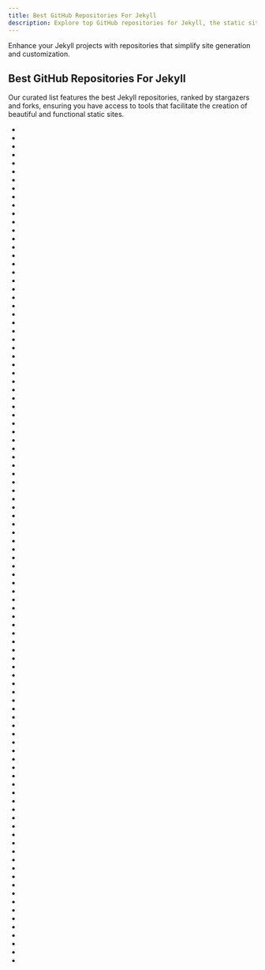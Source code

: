```yaml
---
title: Best GitHub Repositories For Jekyll
description: Explore top GitHub repositories for Jekyll, the static site generator perfect for blogs and documentation.
---
```

Enhance your Jekyll projects with repositories that simplify site generation and customization.

## Best GitHub Repositories For Jekyll

Our curated list features the best Jekyll repositories, ranked by stargazers and forks, ensuring you have access to tools that facilitate the creation of beautiful and functional static sites.

- <Badge owner="jekyll" repoName="jekyll" stars="https://img.shields.io/github/stars/jekyll/jekyll?style=flat&logoSize=auto" forks="https://img.shields.io/github/forks/jekyll/jekyll?style=flat&logoSize=auto"/>
- <Badge owner="tabler" repoName="tabler" stars="https://img.shields.io/github/stars/tabler/tabler?style=flat&logoSize=auto" forks="https://img.shields.io/github/forks/tabler/tabler?style=flat&logoSize=auto"/>
- <Badge owner="mmistakes" repoName="minimal-mistakes" stars="https://img.shields.io/github/stars/mmistakes/minimal-mistakes?style=flat&logoSize=auto" forks="https://img.shields.io/github/forks/mmistakes/minimal-mistakes?style=flat&logoSize=auto"/>
- <Badge owner="alshedivat" repoName="al-folio" stars="https://img.shields.io/github/stars/alshedivat/al-folio?style=flat&logoSize=auto" forks="https://img.shields.io/github/forks/alshedivat/al-folio?style=flat&logoSize=auto"/>
- <Badge owner="imathis" repoName="octopress" stars="https://img.shields.io/github/stars/imathis/octopress?style=flat&logoSize=auto" forks="https://img.shields.io/github/forks/imathis/octopress?style=flat&logoSize=auto"/>
- <Badge owner="timlrx" repoName="tailwind-nextjs-starter-blog" stars="https://img.shields.io/github/stars/timlrx/tailwind-nextjs-starter-blog?style=flat&logoSize=auto" forks="https://img.shields.io/github/forks/timlrx/tailwind-nextjs-starter-blog?style=flat&logoSize=auto"/>
- <Badge owner="primer" repoName="octicons" stars="https://img.shields.io/github/stars/primer/octicons?style=flat&logoSize=auto" forks="https://img.shields.io/github/forks/primer/octicons?style=flat&logoSize=auto"/>
- <Badge owner="barryclark" repoName="jekyll-now" stars="https://img.shields.io/github/stars/barryclark/jekyll-now?style=flat&logoSize=auto" forks="https://img.shields.io/github/forks/barryclark/jekyll-now?style=flat&logoSize=auto"/>
- <Badge owner="just-the-docs" repoName="just-the-docs" stars="https://img.shields.io/github/stars/just-the-docs/just-the-docs?style=flat&logoSize=auto" forks="https://img.shields.io/github/forks/just-the-docs/just-the-docs?style=flat&logoSize=auto"/>
- <Badge owner="cotes2020" repoName="jekyll-theme-chirpy" stars="https://img.shields.io/github/stars/cotes2020/jekyll-theme-chirpy?style=flat&logoSize=auto" forks="https://img.shields.io/github/forks/cotes2020/jekyll-theme-chirpy?style=flat&logoSize=auto"/>
- <Badge owner="Huxpro" repoName="huxpro.github.io" stars="https://img.shields.io/github/stars/Huxpro/huxpro.github.io?style=flat&logoSize=auto" forks="https://img.shields.io/github/forks/Huxpro/huxpro.github.io?style=flat&logoSize=auto"/>
- <Badge owner="daattali" repoName="beautiful-jekyll" stars="https://img.shields.io/github/stars/daattali/beautiful-jekyll?style=flat&logoSize=auto" forks="https://img.shields.io/github/forks/daattali/beautiful-jekyll?style=flat&logoSize=auto"/>
- <Badge owner="mqtt" repoName="mqtt.org" stars="https://img.shields.io/github/stars/mqtt/mqtt.org?style=flat&logoSize=auto" forks="https://img.shields.io/github/forks/mqtt/mqtt.org?style=flat&logoSize=auto"/>
- <Badge owner="home-assistant" repoName="home-assistant.io" stars="https://img.shields.io/github/stars/home-assistant/home-assistant.io?style=flat&logoSize=auto" forks="https://img.shields.io/github/forks/home-assistant/home-assistant.io?style=flat&logoSize=auto"/>
- <Badge owner="assemble" repoName="assemble" stars="https://img.shields.io/github/stars/assemble/assemble?style=flat&logoSize=auto" forks="https://img.shields.io/github/forks/assemble/assemble?style=flat&logoSize=auto"/>
- <Badge owner="github" repoName="choosealicense.com" stars="https://img.shields.io/github/stars/github/choosealicense.com?style=flat&logoSize=auto" forks="https://img.shields.io/github/forks/github/choosealicense.com?style=flat&logoSize=auto"/>
- <Badge owner="poole" repoName="hyde" stars="https://img.shields.io/github/stars/poole/hyde?style=flat&logoSize=auto" forks="https://img.shields.io/github/forks/poole/hyde?style=flat&logoSize=auto"/>
- <Badge owner="fastai" repoName="fastpages" stars="https://img.shields.io/github/stars/fastai/fastpages?style=flat&logoSize=auto" forks="https://img.shields.io/github/forks/fastai/fastpages?style=flat&logoSize=auto"/>
- <Badge owner="emilbaehr" repoName="automatic-app-landing-page" stars="https://img.shields.io/github/stars/emilbaehr/automatic-app-landing-page?style=flat&logoSize=auto" forks="https://img.shields.io/github/forks/emilbaehr/automatic-app-landing-page?style=flat&logoSize=auto"/>
- <Badge owner="jekyll" repoName="minima" stars="https://img.shields.io/github/stars/jekyll/minima?style=flat&logoSize=auto" forks="https://img.shields.io/github/forks/jekyll/minima?style=flat&logoSize=auto"/>
- <Badge owner="plusjade" repoName="jekyll-bootstrap" stars="https://img.shields.io/github/stars/plusjade/jekyll-bootstrap?style=flat&logoSize=auto" forks="https://img.shields.io/github/forks/plusjade/jekyll-bootstrap?style=flat&logoSize=auto"/>
- <Badge owner="poole" repoName="lanyon" stars="https://img.shields.io/github/stars/poole/lanyon?style=flat&logoSize=auto" forks="https://img.shields.io/github/forks/poole/lanyon?style=flat&logoSize=auto"/>
- <Badge owner="sharu725" repoName="online-cv" stars="https://img.shields.io/github/stars/sharu725/online-cv?style=flat&logoSize=auto" forks="https://img.shields.io/github/forks/sharu725/online-cv?style=flat&logoSize=auto"/>
- <Badge owner="kitian616" repoName="jekyll-TeXt-theme" stars="https://img.shields.io/github/stars/kitian616/jekyll-TeXt-theme?style=flat&logoSize=auto" forks="https://img.shields.io/github/forks/kitian616/jekyll-TeXt-theme?style=flat&logoSize=auto"/>
- <Badge owner="jekyll" repoName="jekyll-admin" stars="https://img.shields.io/github/stars/jekyll/jekyll-admin?style=flat&logoSize=auto" forks="https://img.shields.io/github/forks/jekyll/jekyll-admin?style=flat&logoSize=auto"/>
- <Badge owner="poole" repoName="poole" stars="https://img.shields.io/github/stars/poole/poole?style=flat&logoSize=auto" forks="https://img.shields.io/github/forks/poole/poole?style=flat&logoSize=auto"/>
- <Badge owner="sergiokopplin" repoName="indigo" stars="https://img.shields.io/github/stars/sergiokopplin/indigo?style=flat&logoSize=auto" forks="https://img.shields.io/github/forks/sergiokopplin/indigo?style=flat&logoSize=auto"/>
- <Badge owner="eduardoboucas" repoName="staticman" stars="https://img.shields.io/github/stars/eduardoboucas/staticman?style=flat&logoSize=auto" forks="https://img.shields.io/github/forks/eduardoboucas/staticman?style=flat&logoSize=auto"/>
- <Badge owner="mattvh" repoName="jekyllthemes" stars="https://img.shields.io/github/stars/mattvh/jekyllthemes?style=flat&logoSize=auto" forks="https://img.shields.io/github/forks/mattvh/jekyllthemes?style=flat&logoSize=auto"/>
- <Badge owner="TolgaTatli" repoName="Moon" stars="https://img.shields.io/github/stars/TolgaTatli/Moon?style=flat&logoSize=auto" forks="https://img.shields.io/github/forks/TolgaTatli/Moon?style=flat&logoSize=auto"/>
- <Badge owner="StartBootstrap" repoName="startbootstrap-clean-blog-jekyll" stars="https://img.shields.io/github/stars/StartBootstrap/startbootstrap-clean-blog-jekyll?style=flat&logoSize=auto" forks="https://img.shields.io/github/forks/StartBootstrap/startbootstrap-clean-blog-jekyll?style=flat&logoSize=auto"/>
- <Badge owner="sproogen" repoName="modern-resume-theme" stars="https://img.shields.io/github/stars/sproogen/modern-resume-theme?style=flat&logoSize=auto" forks="https://img.shields.io/github/forks/sproogen/modern-resume-theme?style=flat&logoSize=auto"/>
- <Badge owner="mmistakes" repoName="so-simple-theme" stars="https://img.shields.io/github/stars/mmistakes/so-simple-theme?style=flat&logoSize=auto" forks="https://img.shields.io/github/forks/mmistakes/so-simple-theme?style=flat&logoSize=auto"/>
- <Badge owner="johno" repoName="pixyll" stars="https://img.shields.io/github/stars/johno/pixyll?style=flat&logoSize=auto" forks="https://img.shields.io/github/forks/johno/pixyll?style=flat&logoSize=auto"/>
- <Badge owner="estruyf" repoName="vscode-front-matter" stars="https://img.shields.io/github/stars/estruyf/vscode-front-matter?style=flat&logoSize=auto" forks="https://img.shields.io/github/forks/estruyf/vscode-front-matter?style=flat&logoSize=auto"/>
- <Badge owner="Gaohaoyang" repoName="gaohaoyang.github.io" stars="https://img.shields.io/github/stars/Gaohaoyang/gaohaoyang.github.io?style=flat&logoSize=auto" forks="https://img.shields.io/github/forks/Gaohaoyang/gaohaoyang.github.io?style=flat&logoSize=auto"/>
- <Badge owner="ageitgey" repoName="amplify" stars="https://img.shields.io/github/stars/ageitgey/amplify?style=flat&logoSize=auto" forks="https://img.shields.io/github/forks/ageitgey/amplify?style=flat&logoSize=auto"/>
- <Badge owner="jglovier" repoName="resume-template" stars="https://img.shields.io/github/stars/jglovier/resume-template?style=flat&logoSize=auto" forks="https://img.shields.io/github/forks/jglovier/resume-template?style=flat&logoSize=auto"/>
- <Badge owner="github" repoName="pages-gem" stars="https://img.shields.io/github/stars/github/pages-gem?style=flat&logoSize=auto" forks="https://img.shields.io/github/forks/github/pages-gem?style=flat&logoSize=auto"/>
- <Badge owner="octopress" repoName="octopress" stars="https://img.shields.io/github/stars/octopress/octopress?style=flat&logoSize=auto" forks="https://img.shields.io/github/forks/octopress/octopress?style=flat&logoSize=auto"/>
- <Badge owner="jekyll" repoName="jekyll-seo-tag" stars="https://img.shields.io/github/stars/jekyll/jekyll-seo-tag?style=flat&logoSize=auto" forks="https://img.shields.io/github/forks/jekyll/jekyll-seo-tag?style=flat&logoSize=auto"/>
- <Badge owner="jglovier" repoName="gifs" stars="https://img.shields.io/github/stars/jglovier/gifs?style=flat&logoSize=auto" forks="https://img.shields.io/github/forks/jglovier/gifs?style=flat&logoSize=auto"/>
- <Badge owner="restcookbook" repoName="restcookbook" stars="https://img.shields.io/github/stars/restcookbook/restcookbook?style=flat&logoSize=auto" forks="https://img.shields.io/github/forks/restcookbook/restcookbook?style=flat&logoSize=auto"/>
- <Badge owner="pages-themes" repoName="minimal" stars="https://img.shields.io/github/stars/pages-themes/minimal?style=flat&logoSize=auto" forks="https://img.shields.io/github/forks/pages-themes/minimal?style=flat&logoSize=auto"/>
- <Badge owner="mzlogin" repoName="mzlogin.github.io" stars="https://img.shields.io/github/stars/mzlogin/mzlogin.github.io?style=flat&logoSize=auto" forks="https://img.shields.io/github/forks/mzlogin/mzlogin.github.io?style=flat&logoSize=auto"/>
- <Badge owner="remote-jp" repoName="remote-in-japan" stars="https://img.shields.io/github/stars/remote-jp/remote-in-japan?style=flat&logoSize=auto" forks="https://img.shields.io/github/forks/remote-jp/remote-in-japan?style=flat&logoSize=auto"/>
- <Badge owner="shahednasser" repoName="awesome-resources" stars="https://img.shields.io/github/stars/shahednasser/awesome-resources?style=flat&logoSize=auto" forks="https://img.shields.io/github/forks/shahednasser/awesome-resources?style=flat&logoSize=auto"/>
- <Badge owner="Homebrew" repoName="formulae.brew.sh" stars="https://img.shields.io/github/stars/Homebrew/formulae.brew.sh?style=flat&logoSize=auto" forks="https://img.shields.io/github/forks/Homebrew/formulae.brew.sh?style=flat&logoSize=auto"/>
- <Badge owner="jeromelachaud" repoName="freelancer-theme" stars="https://img.shields.io/github/stars/jeromelachaud/freelancer-theme?style=flat&logoSize=auto" forks="https://img.shields.io/github/forks/jeromelachaud/freelancer-theme?style=flat&logoSize=auto"/>
- <Badge owner="pages-cms" repoName="pages-cms" stars="https://img.shields.io/github/stars/pages-cms/pages-cms?style=flat&logoSize=auto" forks="https://img.shields.io/github/forks/pages-cms/pages-cms?style=flat&logoSize=auto"/>
- <Badge owner="elipapa" repoName="markdown-cv" stars="https://img.shields.io/github/stars/elipapa/markdown-cv?style=flat&logoSize=auto" forks="https://img.shields.io/github/forks/elipapa/markdown-cv?style=flat&logoSize=auto"/>
- <Badge owner="christian-fei" repoName="Simple-Jekyll-Search" stars="https://img.shields.io/github/stars/christian-fei/Simple-Jekyll-Search?style=flat&logoSize=auto" forks="https://img.shields.io/github/forks/christian-fei/Simple-Jekyll-Search?style=flat&logoSize=auto"/>
- <Badge owner="planetjekyll" repoName="awesome-jekyll-plugins" stars="https://img.shields.io/github/stars/planetjekyll/awesome-jekyll-plugins?style=flat&logoSize=auto" forks="https://img.shields.io/github/forks/planetjekyll/awesome-jekyll-plugins?style=flat&logoSize=auto"/>
- <Badge owner="wowthemesnet" repoName="mediumish-theme-jekyll" stars="https://img.shields.io/github/stars/wowthemesnet/mediumish-theme-jekyll?style=flat&logoSize=auto" forks="https://img.shields.io/github/forks/wowthemesnet/mediumish-theme-jekyll?style=flat&logoSize=auto"/>
- <Badge owner="nielsenramon" repoName="chalk" stars="https://img.shields.io/github/stars/nielsenramon/chalk?style=flat&logoSize=auto" forks="https://img.shields.io/github/forks/nielsenramon/chalk?style=flat&logoSize=auto"/>
- <Badge owner="pages-themes" repoName="cayman" stars="https://img.shields.io/github/stars/pages-themes/cayman?style=flat&logoSize=auto" forks="https://img.shields.io/github/forks/pages-themes/cayman?style=flat&logoSize=auto"/>
- <Badge owner="sparanoid" repoName="7z" stars="https://img.shields.io/github/stars/sparanoid/7z?style=flat&logoSize=auto" forks="https://img.shields.io/github/forks/sparanoid/7z?style=flat&logoSize=auto"/>
- <Badge owner="tomjoht" repoName="documentation-theme-jekyll" stars="https://img.shields.io/github/stars/tomjoht/documentation-theme-jekyll?style=flat&logoSize=auto" forks="https://img.shields.io/github/forks/tomjoht/documentation-theme-jekyll?style=flat&logoSize=auto"/>
- <Badge owner="inukshuk" repoName="jekyll-scholar" stars="https://img.shields.io/github/stars/inukshuk/jekyll-scholar?style=flat&logoSize=auto" forks="https://img.shields.io/github/forks/inukshuk/jekyll-scholar?style=flat&logoSize=auto"/>
- <Badge owner="envygeeks" repoName="jekyll-assets" stars="https://img.shields.io/github/stars/envygeeks/jekyll-assets?style=flat&logoSize=auto" forks="https://img.shields.io/github/forks/envygeeks/jekyll-assets?style=flat&logoSize=auto"/>
- <Badge owner="riggraz" repoName="no-style-please" stars="https://img.shields.io/github/stars/riggraz/no-style-please?style=flat&logoSize=auto" forks="https://img.shields.io/github/forks/riggraz/no-style-please?style=flat&logoSize=auto"/>
- <Badge owner="artsy" repoName="artsy.github.io" stars="https://img.shields.io/github/stars/artsy/artsy.github.io?style=flat&logoSize=auto" forks="https://img.shields.io/github/forks/artsy/artsy.github.io?style=flat&logoSize=auto"/>
- <Badge owner="kippt" repoName="jekyll-incorporated" stars="https://img.shields.io/github/stars/kippt/jekyll-incorporated?style=flat&logoSize=auto" forks="https://img.shields.io/github/forks/kippt/jekyll-incorporated?style=flat&logoSize=auto"/>
- <Badge owner="andrewbanchich" repoName="forty-jekyll-theme" stars="https://img.shields.io/github/stars/andrewbanchich/forty-jekyll-theme?style=flat&logoSize=auto" forks="https://img.shields.io/github/forks/andrewbanchich/forty-jekyll-theme?style=flat&logoSize=auto"/>
- <Badge owner="nrandecker" repoName="particle" stars="https://img.shields.io/github/stars/nrandecker/particle?style=flat&logoSize=auto" forks="https://img.shields.io/github/forks/nrandecker/particle?style=flat&logoSize=auto"/>
- <Badge owner="benbalter" repoName="wordpress-to-jekyll-exporter" stars="https://img.shields.io/github/stars/benbalter/wordpress-to-jekyll-exporter?style=flat&logoSize=auto" forks="https://img.shields.io/github/forks/benbalter/wordpress-to-jekyll-exporter?style=flat&logoSize=auto"/>
- <Badge owner="rosario" repoName="kasper" stars="https://img.shields.io/github/stars/rosario/kasper?style=flat&logoSize=auto" forks="https://img.shields.io/github/forks/rosario/kasper?style=flat&logoSize=auto"/>
- <Badge owner="jarrekk" repoName="Jalpc" stars="https://img.shields.io/github/stars/jarrekk/Jalpc?style=flat&logoSize=auto" forks="https://img.shields.io/github/forks/jarrekk/Jalpc?style=flat&logoSize=auto"/>
- <Badge owner="jeffreytse" repoName="jekyll-theme-yat" stars="https://img.shields.io/github/stars/jeffreytse/jekyll-theme-yat?style=flat&logoSize=auto" forks="https://img.shields.io/github/forks/jeffreytse/jekyll-theme-yat?style=flat&logoSize=auto"/>
- <Badge owner="envygeeks" repoName="jekyll-docker" stars="https://img.shields.io/github/stars/envygeeks/jekyll-docker?style=flat&logoSize=auto" forks="https://img.shields.io/github/forks/envygeeks/jekyll-docker?style=flat&logoSize=auto"/>
- <Badge owner="yousinix" repoName="portfolYOU" stars="https://img.shields.io/github/stars/yousinix/portfolYOU?style=flat&logoSize=auto" forks="https://img.shields.io/github/forks/yousinix/portfolYOU?style=flat&logoSize=auto"/>
- <Badge owner="mmistakes" repoName="jekyll-theme-hpstr" stars="https://img.shields.io/github/stars/mmistakes/jekyll-theme-hpstr?style=flat&logoSize=auto" forks="https://img.shields.io/github/forks/mmistakes/jekyll-theme-hpstr?style=flat&logoSize=auto"/>
- <Badge owner="pages-themes" repoName="hacker" stars="https://img.shields.io/github/stars/pages-themes/hacker?style=flat&logoSize=auto" forks="https://img.shields.io/github/forks/pages-themes/hacker?style=flat&logoSize=auto"/>
- <Badge owner="maximevaillancourt" repoName="digital-garden-jekyll-template" stars="https://img.shields.io/github/stars/maximevaillancourt/digital-garden-jekyll-template?style=flat&logoSize=auto" forks="https://img.shields.io/github/forks/maximevaillancourt/digital-garden-jekyll-template?style=flat&logoSize=auto"/>
- <Badge owner="mattn" repoName="memo" stars="https://img.shields.io/github/stars/mattn/memo?style=flat&logoSize=auto" forks="https://img.shields.io/github/forks/mattn/memo?style=flat&logoSize=auto"/>
- <Badge owner="jekyll" repoName="jekyll-sitemap" stars="https://img.shields.io/github/stars/jekyll/jekyll-sitemap?style=flat&logoSize=auto" forks="https://img.shields.io/github/forks/jekyll/jekyll-sitemap?style=flat&logoSize=auto"/>
- <Badge owner="rampatra" repoName="photography" stars="https://img.shields.io/github/stars/rampatra/photography?style=flat&logoSize=auto" forks="https://img.shields.io/github/forks/rampatra/photography?style=flat&logoSize=auto"/>
- <Badge owner="chesterhow" repoName="tale" stars="https://img.shields.io/github/stars/chesterhow/tale?style=flat&logoSize=auto" forks="https://img.shields.io/github/forks/chesterhow/tale?style=flat&logoSize=auto"/>
- <Badge owner="hack-different" repoName="apple-knowledge" stars="https://img.shields.io/github/stars/hack-different/apple-knowledge?style=flat&logoSize=auto" forks="https://img.shields.io/github/forks/hack-different/apple-knowledge?style=flat&logoSize=auto"/>
- <Badge owner="mojombo" repoName="mojombo.github.io" stars="https://img.shields.io/github/stars/mojombo/mojombo.github.io?style=flat&logoSize=auto" forks="https://img.shields.io/github/forks/mojombo/mojombo.github.io?style=flat&logoSize=auto"/>
- <Badge owner="kaeyleo" repoName="jekyll-theme-H2O" stars="https://img.shields.io/github/stars/kaeyleo/jekyll-theme-H2O?style=flat&logoSize=auto" forks="https://img.shields.io/github/forks/kaeyleo/jekyll-theme-H2O?style=flat&logoSize=auto"/>
- <Badge owner="piharpi" repoName="jekyll-klise" stars="https://img.shields.io/github/stars/piharpi/jekyll-klise?style=flat&logoSize=auto" forks="https://img.shields.io/github/forks/piharpi/jekyll-klise?style=flat&logoSize=auto"/>
- <Badge owner="kurtsson" repoName="jekyll-multiple-languages-plugin" stars="https://img.shields.io/github/stars/kurtsson/jekyll-multiple-languages-plugin?style=flat&logoSize=auto" forks="https://img.shields.io/github/forks/kurtsson/jekyll-multiple-languages-plugin?style=flat&logoSize=auto"/>
- <Badge owner="Phlow" repoName="feeling-responsive" stars="https://img.shields.io/github/stars/Phlow/feeling-responsive?style=flat&logoSize=auto" forks="https://img.shields.io/github/forks/Phlow/feeling-responsive?style=flat&logoSize=auto"/>
- <Badge owner="ruby" repoName="www.ruby-lang.org" stars="https://img.shields.io/github/stars/ruby/www.ruby-lang.org?style=flat&logoSize=auto" forks="https://img.shields.io/github/forks/ruby/www.ruby-lang.org?style=flat&logoSize=auto"/>
- <Badge owner="y7kim" repoName="agency-jekyll-theme" stars="https://img.shields.io/github/stars/y7kim/agency-jekyll-theme?style=flat&logoSize=auto" forks="https://img.shields.io/github/forks/y7kim/agency-jekyll-theme?style=flat&logoSize=auto"/>
- <Badge owner="fossasia" repoName="fossasia-jekyll-theme" stars="https://img.shields.io/github/stars/fossasia/fossasia-jekyll-theme?style=flat&logoSize=auto" forks="https://img.shields.io/github/forks/fossasia/fossasia-jekyll-theme?style=flat&logoSize=auto"/>
- <Badge owner="t413" repoName="SinglePaged" stars="https://img.shields.io/github/stars/t413/SinglePaged?style=flat&logoSize=auto" forks="https://img.shields.io/github/forks/t413/SinglePaged?style=flat&logoSize=auto"/>
- <Badge owner="renyuanz" repoName="leonids" stars="https://img.shields.io/github/stars/renyuanz/leonids?style=flat&logoSize=auto" forks="https://img.shields.io/github/forks/renyuanz/leonids?style=flat&logoSize=auto"/>
- <Badge owner="mmistakes" repoName="jekyll-theme-basically-basic" stars="https://img.shields.io/github/stars/mmistakes/jekyll-theme-basically-basic?style=flat&logoSize=auto" forks="https://img.shields.io/github/forks/mmistakes/jekyll-theme-basically-basic?style=flat&logoSize=auto"/>
- <Badge owner="jekyll" repoName="jekyll-feed" stars="https://img.shields.io/github/stars/jekyll/jekyll-feed?style=flat&logoSize=auto" forks="https://img.shields.io/github/forks/jekyll/jekyll-feed?style=flat&logoSize=auto"/>
- <Badge owner="thiagorossener" repoName="jekflix-template" stars="https://img.shields.io/github/stars/thiagorossener/jekflix-template?style=flat&logoSize=auto" forks="https://img.shields.io/github/forks/thiagorossener/jekflix-template?style=flat&logoSize=auto"/>
- <Badge owner="adamsilver" repoName="maintainablecss.com-jekyll" stars="https://img.shields.io/github/stars/adamsilver/maintainablecss.com-jekyll?style=flat&logoSize=auto" forks="https://img.shields.io/github/forks/adamsilver/maintainablecss.com-jekyll?style=flat&logoSize=auto"/>
- <Badge owner="benbalter" repoName="jekyll-auth" stars="https://img.shields.io/github/stars/benbalter/jekyll-auth?style=flat&logoSize=auto" forks="https://img.shields.io/github/forks/benbalter/jekyll-auth?style=flat&logoSize=auto"/>
- <Badge owner="mblode" repoName="burger" stars="https://img.shields.io/github/stars/mblode/burger?style=flat&logoSize=auto" forks="https://img.shields.io/github/forks/mblode/burger?style=flat&logoSize=auto"/>
- <Badge owner="huangyz0918" repoName="moving" stars="https://img.shields.io/github/stars/huangyz0918/moving?style=flat&logoSize=auto" forks="https://img.shields.io/github/forks/huangyz0918/moving?style=flat&logoSize=auto"/>
- <Badge owner="dirkfabisch" repoName="mediator" stars="https://img.shields.io/github/stars/dirkfabisch/mediator?style=flat&logoSize=auto" forks="https://img.shields.io/github/forks/dirkfabisch/mediator?style=flat&logoSize=auto"/>
- <Badge owner="microsoft" repoName="opensource.microsoft.com" stars="https://img.shields.io/github/stars/microsoft/opensource.microsoft.com?style=flat&logoSize=auto" forks="https://img.shields.io/github/forks/microsoft/opensource.microsoft.com?style=flat&logoSize=auto"/>
- <Badge owner="hteumeuleu" repoName="caniemail" stars="https://img.shields.io/github/stars/hteumeuleu/caniemail?style=flat&logoSize=auto" forks="https://img.shields.io/github/forks/hteumeuleu/caniemail?style=flat&logoSize=auto"/>
- <Badge owner="sylhare" repoName="Type-on-Strap" stars="https://img.shields.io/github/stars/sylhare/Type-on-Strap?style=flat&logoSize=auto" forks="https://img.shields.io/github/forks/sylhare/Type-on-Strap?style=flat&logoSize=auto"/>
